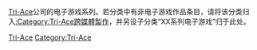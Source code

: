 [[Tri-Ace|Tri-Ace]]公司的电子游戏系列。若分类中有非电子游戏作品条目，请将该分类归入[[:Category:Tri-Ace跨媒體製作|:Category:Tri-Ace跨媒體製作]]，并另设子分类“XX系列电子游戏”归于此处。

[[Category:各公司电子游戏系列|Tri-Ace]]
[[Category:Tri-Ace|Category:Tri-Ace]]